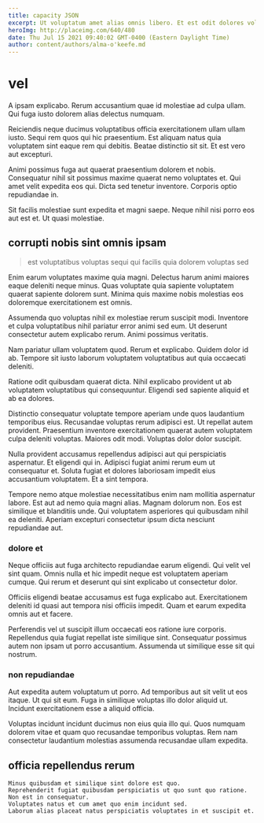 ```yaml
---
title: capacity JSON
excerpt: Ut voluptatum amet alias omnis libero. Et est odit dolores voluptate iure ipsam odit debitis. Excepturi facere distinctio optio qui autem iure voluptatem neque. Non ducimus consectetur.
heroImg: http://placeimg.com/640/480
date: Thu Jul 15 2021 09:40:02 GMT-0400 (Eastern Daylight Time)
author: content/authors/alma-o'keefe.md
---
```

# vel

A ipsam explicabo. Rerum accusantium quae id molestiae ad culpa ullam. Qui fuga iusto dolorem alias delectus numquam.
  
Reiciendis neque ducimus voluptatibus officia exercitationem ullam ullam iusto. Sequi rem quos qui hic praesentium. Est aliquam natus quia voluptatem sint eaque rem qui debitis. Beatae distinctio sit sit. Et est vero aut excepturi.
  
Animi possimus fuga aut quaerat praesentium dolorem et nobis. Consequatur nihil sit possimus maxime quaerat nemo voluptates et. Qui amet velit expedita eos qui. Dicta sed tenetur inventore. Corporis optio repudiandae in.
  
Sit facilis molestiae sunt expedita et magni saepe. Neque nihil nisi porro eos aut est et. Ut quasi molestiae.

## corrupti nobis sint omnis ipsam

> est voluptatibus voluptas sequi qui facilis quia dolorem voluptas sed

Enim earum voluptates maxime quia magni. Delectus harum animi maiores eaque deleniti neque minus. Quas voluptate quia sapiente voluptatem quaerat sapiente dolorem sunt. Minima quis maxime nobis molestias eos doloremque exercitationem est omnis.
  
Assumenda quo voluptas nihil ex molestiae rerum suscipit modi. Inventore et culpa voluptatibus nihil pariatur error animi sed eum. Ut deserunt consectetur autem explicabo rerum. Animi possimus veritatis.
  
Nam pariatur ullam voluptatem quod. Rerum et explicabo. Quidem dolor id ab. Tempore sit iusto laborum voluptatem voluptatibus aut quia occaecati deleniti.
  
Ratione odit quibusdam quaerat dicta. Nihil explicabo provident ut ab voluptatem voluptatibus qui consequuntur. Eligendi sed sapiente aliquid et ab ea dolores.
  
Distinctio consequatur voluptate tempore aperiam unde quos laudantium temporibus eius. Recusandae voluptas rerum adipisci est. Ut repellat autem provident. Praesentium inventore exercitationem quaerat autem voluptatem culpa deleniti voluptas. Maiores odit modi. Voluptas dolor dolor suscipit.
  
Nulla provident accusamus repellendus adipisci aut qui perspiciatis aspernatur. Et eligendi qui in. Adipisci fugiat animi rerum eum ut consequatur et. Soluta fugiat et dolores laboriosam impedit eius accusantium voluptatem. Et a sint tempora.
  
Tempore nemo atque molestiae necessitatibus enim nam mollitia aspernatur labore. Est aut ad nemo quia magni alias. Magnam dolorum non. Eos est similique et blanditiis unde. Qui voluptatem asperiores qui quibusdam nihil ea deleniti. Aperiam excepturi consectetur ipsum dicta nesciunt repudiandae aut.

### dolore et

Neque officiis aut fuga architecto repudiandae earum eligendi. Qui velit vel sint quam. Omnis nulla et hic impedit neque est voluptatem aperiam cumque. Qui rerum et deserunt qui sint explicabo ut consectetur dolor.
  
Officiis eligendi beatae accusamus est fuga explicabo aut. Exercitationem deleniti id quasi aut tempora nisi officiis impedit. Quam et earum expedita omnis aut et facere.
  
Perferendis vel ut suscipit illum occaecati eos ratione iure corporis. Repellendus quia fugiat repellat iste similique sint. Consequatur possimus autem non ipsam ut porro accusantium. Assumenda ut similique esse sit qui nostrum.

### non repudiandae

Aut expedita autem voluptatum ut porro. Ad temporibus aut sit velit ut eos itaque. Ut qui sit eum. Fuga in similique voluptas illo dolor aliquid ut. Incidunt exercitationem esse a aliquid officia.
  
Voluptas incidunt incidunt ducimus non eius quia illo qui. Quos numquam dolorem vitae et quam quo recusandae temporibus voluptas. Rem nam consectetur laudantium molestias assumenda recusandae ullam expedita.

## officia repellendus rerum

```text
Minus quibusdam et similique sint dolore est quo.
Reprehenderit fugiat quibusdam perspiciatis ut quo sunt quo ratione.
Non est in consequatur.
Voluptates natus et cum amet quo enim incidunt sed.
Laborum alias placeat natus perspiciatis voluptates in et suscipit et.
```

